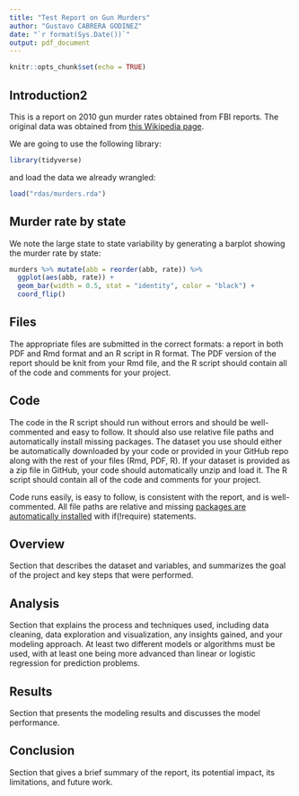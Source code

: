 ```yaml
---
title: "Test Report on Gun Murders"
author: "Gustavo CABRERA GODINEZ"
date: "`r format(Sys.Date())`"
output: pdf_document
---
```


```r
knitr::opts_chunk$set(echo = TRUE)
```

## Introduction2

This is a report on 2010 gun murder rates obtained from FBI reports. The original data was obtained from [this Wikipedia page](https://en.wikipedia.org/wiki/Murder_in_the_United_States_by_state).

We are going to use the following library:

```r
library(tidyverse)
```
  
and load the data we already wrangled:

```r
load("rdas/murders.rda")
```

## Murder rate by state 

We note the large state to state variability by generating a barplot showing the murder rate by state:

```r
murders %>% mutate(abb = reorder(abb, rate)) %>%
  ggplot(aes(abb, rate)) +
  geom_bar(width = 0.5, stat = "identity", color = "black") +
  coord_flip()
```










































## Files
The appropriate files are submitted in the correct formats: a report in both PDF and Rmd format and an R script in R format. The PDF version of the report should be knit from your Rmd file, and the R script should contain all of the code and comments for your project.

## Code
The code in the R script should run without errors and should be well-commented and easy to follow. It should also use relative file paths and automatically install missing packages. The dataset you use should either be automatically downloaded by your code or provided in your GitHub repo along with the rest of your files (Rmd, PDF, R). If your dataset is provided as a zip file in GitHub, your code should automatically unzip and load it. The R script should contain all of the code and comments for your project.

Code runs easily, is easy to follow, is consistent with the report, and is well-commented. All file paths are relative and missing [packages are automatically installed](https://www.r-bloggers.com/loading-r-packages-library-or-require/) with if(!require) statements.





## Overview
Section that describes the dataset and variables, and summarizes the goal of the project and key steps that were performed.

## Analysis
Section that explains the process and techniques used, including data cleaning, data exploration and visualization, any insights gained, and your modeling approach. At least two different models or algorithms must be used, with at least one being more advanced than linear or logistic regression for prediction problems.

## Results
Section that presents the modeling results and discusses the model performance.

## Conclusion
Section that gives a brief summary of the report, its potential impact, its limitations, and future work.

